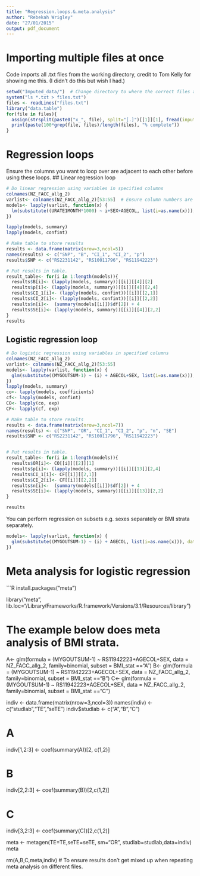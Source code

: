 ```yaml
---
title: "Regression.loops.&.meta.analysis"
author: "Rebekah Wrigley"
date: "27/01/2015"
output: pdf_document
---
```

# Importing multiple files at once
Code imports all .txt files from the working directory, credit to Tom Kelly for showing me this. (I didn't do this but wish I had.)
```R
setwd("Imputed_data/")  # Change directory to where the correct files are.
system("ls *.txt > files.txt")
files <- readLines("files.txt")
library("data.table")
for(file in files){
  assign(strsplit(paste0("x_", file), split="[.]")[[1]][1], fread(input=file, data.table=F))  # Adds x_ in front of file names.
  print(paste(100*grep(file, files)/length(files), "% complete"))
}
```

# Regression loops
Ensure the columns you want to loop over are adjacent to each other before using these loops. 
## Linear regression loop
```R
# Do linear regression using variables in specified columns
colnames(NZ_FACC_allg_2)
varlist<- colnames(NZ_FACC_allg_2)[53:55]  # Ensure column numbers are correct.
models<- lapply(varlist, function(x) {
  lm(substitute((URATE1MONTH*1000) ~ i+SEX+AGECOL, list(i=as.name(x))), data= NZ_FACC_allg_2)
})

lapply(models, summary)
lapply(models, confint)

# Make table to store results
results <- data.frame(matrix(nrow=3,ncol=5))
names(results) <- c("SNP", "B", "CI_1", "CI_2", "p")
results$SNP <- c("RS2231142", "RS10011796", "RS11942223")

# Put results in table.
result_table<- for(i in 1:length(models)){
  results$B[i]<- (lapply(models, summary))[[i]][[4]][2]
  results$p[i]<- (lapply(models, summary))[[i]][[4]][2,4]
  results$CI_1[i]<- (lapply(models, confint))[[i]][[2,1]]
  results$CI_2[i]<- (lapply(models, confint))[[i]][[2,2]]
  results$n[i]<-  (summary(models[[i]])$df[2]) + 4
  results$SE[i]<- (lapply(models, summary))[[i]][[4]][2,2]
} 
results
```


## Logistic regression loop
```R
# Do logistic regression using variables in specified columns
colnames(NZ_FACC_allg_2)
varlist<- colnames(NZ_FACC_allg_2)[53:55]
models<- lapply(varlist, function(x) {
  glm(substitute((MYGOUTSUM-1) ~ (i) + AGECOL+SEX, list(i=as.name(x))), data= NZ_FACC_allg_2, family=binomial)
})
lapply(models, summary)
co<- lapply(models, coefficients)
cf<- lapply(models, confint)
CO<- lapply(co, exp)
CF<- lapply(cf, exp)

# Make table to store results
results <- data.frame(matrix(nrow=3,ncol=7))
names(results) <- c("SNP", "OR", "CI_1", "CI_2", "p", "n", "SE")
results$SNP <- c("RS2231142", "RS10011796", "RS11942223")


# Put results in table.
result_table<- for(i in 1:length(models)){
  results$OR[i]<- CO[[i]][[2]][1]
  results$p[i]<- (lapply(models, summary))[[i]][[13]][2,4]
  results$CI_1[i]<- CF[[i]][[2,1]]
  results$CI_2[i]<- CF[[i]][[2,2]]
  results$n[i]<-  (summary(models[[i]])$df[2]) + 4
  results$SE[i]<- (lapply(models, summary))[[i]][[13]][2,2]
}

results
```

You can perform regression on subsets e.g. sexes separately or BMI strata separately.
```R
models<- lapply(varlist, function(x) {
  glm(substitute((MYGOUTSUM-1) ~ (i) + AGECOL, list(i=as.name(x))), data= NZ_FACC_allg_2, family=binomial, subset=SEX==1)
})
```



# Meta analysis for logistic regression
```R
install.packages("meta")

library("meta", lib.loc="/Library/Frameworks/R.framework/Versions/3.1/Resources/library")

# The example below does meta analysis of BMI strata.
A<- glm(formula = (MYGOUTSUM-1) ~ RS11942223+AGECOL+SEX, data = NZ_FACC_allg_2, family=binomial, subset = BMI_stat =="A")
B<- glm(formula = (MYGOUTSUM-1) ~ RS11942223+AGECOL+SEX, data = NZ_FACC_allg_2, family=binomial, subset = BMI_stat =="B")
C<- glm(formula = (MYGOUTSUM-1) ~ RS11942223+AGECOL+SEX, data = NZ_FACC_allg_2, family=binomial, subset = BMI_stat =="C")

indiv <- data.frame(matrix(nrow=3,ncol=3))
names(indiv) <- c("studlab","TE","seTE")
indiv$studlab <- c("A","B","C")

# A
indiv[1,2:3] <- coef(summary(A))[2, c(1,2)]

# B
indiv[2,2:3] <- coef(summary(B))[2,c(1,2)]

# C
indiv[3,2:3] <- coef(summary(C))[2,c(1,2)]

meta <- metagen(TE=TE,seTE=seTE, sm="OR", studlab=studlab,data=indiv)
meta

rm(A,B,C,meta,indiv)  # To ensure results don't get mixed up when repeating meta analysis on different files.
